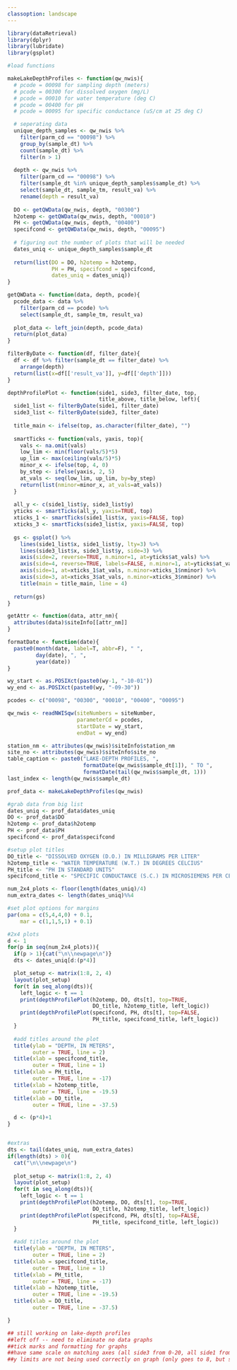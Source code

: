 ```yaml
---
classoption: landscape
---
```

```r
library(dataRetrieval)
library(dplyr)
library(lubridate)
library(gsplot)

#load functions

makeLakeDepthProfiles <- function(qw_nwis){
  # pcode = 00098 for sampling depth (meters)
  # pcode = 00300 for dissolved oxygen (mg/L)
  # pcode = 00010 for water temperature (deg C)
  # pcode = 00400 for pH
  # pcode = 00095 for specific conductance (uS/cm at 25 deg C)

  # seperating data
  unique_depth_samples <- qw_nwis %>% 
    filter(parm_cd == "00098") %>% 
    group_by(sample_dt) %>% 
    count(sample_dt) %>% 
    filter(n > 1)
  
  depth <- qw_nwis %>% 
    filter(parm_cd == "00098") %>%
    filter(sample_dt %in% unique_depth_samples$sample_dt) %>% 
    select(sample_dt, sample_tm, result_va) %>% 
    rename(depth = result_va)
  
  DO <- getQWData(qw_nwis, depth, "00300")
  h2otemp <- getQWData(qw_nwis, depth, "00010")
  PH <- getQWData(qw_nwis, depth, "00400")
  specifcond <- getQWData(qw_nwis, depth, "00095")
  
  # figuring out the number of plots that will be needed
  dates_uniq <- unique_depth_samples$sample_dt
  
  return(list(DO = DO, h2otemp = h2otemp, 
              PH = PH, specifcond = specifcond, 
              dates_uniq = dates_uniq))
}

getQWData <- function(data, depth, pcode){
  pcode_data <- data %>% 
    filter(parm_cd == pcode) %>% 
    select(sample_dt, sample_tm, result_va)
  
  plot_data <- left_join(depth, pcode_data)
  return(plot_data)
}

filterByDate <- function(df, filter_date){
  df <- df %>% filter(sample_dt == filter_date) %>% 
    arrange(depth)
  return(list(x=df[['result_va']], y=df[['depth']]))
}

depthProfilePlot <- function(side1, side3, filter_date, top,
                             title_above, title_below, left){
  side1_list <- filterByDate(side1, filter_date)
  side3_list <- filterByDate(side3, filter_date)
  
  title_main <- ifelse(top, as.character(filter_date), "")
  
  smartTicks <- function(vals, yaxis, top){
    vals <- na.omit(vals)
    low_lim <- min(floor(vals/5)*5)
    up_lim <- max(ceiling(vals/5)*5)
    minor_x <- ifelse(top, 4, 0)
    by_step <- ifelse(yaxis, 2, 5)
    at_vals <- seq(low_lim, up_lim, by=by_step)
    return(list(nminor=minor_x, at_vals=at_vals))
  }
  
  all_y <- c(side1_list$y, side3_list$y)
  yticks <- smartTicks(all_y, yaxis=TRUE, top)
  xticks_1 <- smartTicks(side1_list$x, yaxis=FALSE, top)
  xticks_3 <- smartTicks(side3_list$x, yaxis=FALSE, top)
  
  gs <- gsplot() %>% 
    lines(side1_list$x, side1_list$y, lty=3) %>% 
    lines(side3_list$x, side3_list$y, side=3) %>% 
    axis(side=2, reverse=TRUE, n.minor=1, at=yticks$at_vals) %>% 
    axis(side=4, reverse=TRUE, labels=FALSE, n.minor=1, at=yticks$at_vals) %>% 
    axis(side=1, at=xticks_1$at_vals, n.minor=xticks_1$nminor) %>% 
    axis(side=3, at=xticks_3$at_vals, n.minor=xticks_3$nminor) %>% 
    title(main = title_main, line = 4)
  
  return(gs)
}

getAttr <- function(data, attr_nm){
  attributes(data)$siteInfo[[attr_nm]]
}

formatDate <- function(date){
  paste0(month(date, label=T, abbr=F), " ", 
         day(date), ", ",
         year(date))
}
```

```r
wy_start <- as.POSIXct(paste0(wy-1, "-10-01"))
wy_end <- as.POSIXct(paste0(wy, "-09-30"))

pcodes <- c("00098", "00300", "00010", "00400", "00095")

qw_nwis <- readNWISqw(siteNumbers = siteNumber, 
                      parameterCd = pcodes, 
                      startDate = wy_start, 
                      endDat = wy_end)

station_nm <- attributes(qw_nwis)$siteInfo$station_nm
site_no <- attributes(qw_nwis)$siteInfo$site_no
table_caption <- paste0("LAKE-DEPTH PROFILES, ", 
                        formatDate(qw_nwis$sample_dt[1]), " TO ",
                        formatDate(tail(qw_nwis$sample_dt, 1)))
last_index <- length(qw_nwis$sample_dt)

prof_data <- makeLakeDepthProfiles(qw_nwis)
```

```r
#grab data from big list
dates_uniq <- prof_data$dates_uniq
DO <- prof_data$DO
h2otemp <- prof_data$h2otemp
PH <- prof_data$PH
specifcond <- prof_data$specifcond

#setup plot titles
DO_title <- "DISSOLVED OXYGEN (D.O.) IN MILLIGRAMS PER LITER"
h2otemp_title <- "WATER TEMPERATURE (W.T.) IN DEGREES CELCIUS"
PH_title <- "PH IN STANDARD UNITS"
specifcond_title <- "SPECIFIC CONDUCTANCE (S.C.) IN MICROSIEMENS PER CENTIMETER AT 25 DEGREES CELCIUS"

num_2x4_plots <- floor(length(dates_uniq)/4)
num_extra_dates <- length(dates_uniq)%%4

#set plot options for margins
par(oma = c(5,4,4,0) + 0.1,
    mar = c(1,1,5,1) + 0.1)

#2x4 plots
d <- 1
for(p in seq(num_2x4_plots)){
  if(p > 1){cat("\n\\newpage\n")}
  dts <- dates_uniq[d:(p*4)]

  plot_setup <- matrix(1:8, 2, 4)
  layout(plot_setup)
  for(t in seq_along(dts)){
    left_logic <- t == 1
    print(depthProfilePlot(h2otemp, DO, dts[t], top=TRUE,
                           DO_title, h2otemp_title, left_logic))
    print(depthProfilePlot(specifcond, PH, dts[t], top=FALSE, 
                           PH_title, specifcond_title, left_logic))
  }
  
  #add titles around the plot
  title(ylab = "DEPTH, IN METERS",
        outer = TRUE, line = 2)
  title(xlab = specifcond_title,
        outer = TRUE, line = 1)
  title(xlab = PH_title,
        outer = TRUE, line = -17)
  title(xlab = h2otemp_title,
        outer = TRUE, line = -19.5)
  title(xlab = DO_title,
        outer = TRUE, line = -37.5)

  d <- (p*4)+1
}


#extras 
dts <- tail(dates_uniq, num_extra_dates)
if(length(dts) > 0){
  cat("\n\\newpage\n")
  
  plot_setup <- matrix(1:8, 2, 4)
  layout(plot_setup)
  for(t in seq_along(dts)){
    left_logic <- t == 1
    print(depthProfilePlot(h2otemp, DO, dts[t], top=TRUE,
                           DO_title, h2otemp_title, left_logic))
    print(depthProfilePlot(specifcond, PH, dts[t], top=FALSE,
                           PH_title, specifcond_title, left_logic))
  }
  
  #add titles around the plot
  title(ylab = "DEPTH, IN METERS",
        outer = TRUE, line = 2)
  title(xlab = specifcond_title,
        outer = TRUE, line = 1)
  title(xlab = PH_title,
        outer = TRUE, line = -17)
  title(xlab = h2otemp_title,
        outer = TRUE, line = -19.5)
  title(xlab = DO_title,
        outer = TRUE, line = -37.5)

}

## still working on lake-depth profiles
##left off -- need to eliminate no data graphs
##tick marks and formatting for graphs
##have same scale on matching axes (all side3 from 0-20, all side1 from 0-30) 
##y limits are not being used correctly on graph (only goes to 8, but should go to 10)
```

